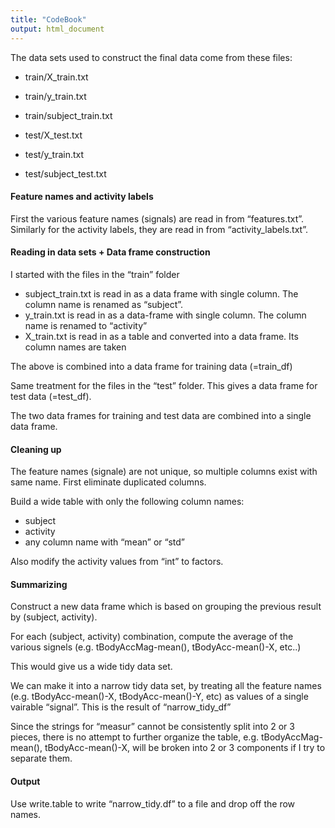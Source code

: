 ```yaml
---
title: "CodeBook"
output: html_document
---
```


The data sets used to construct the final data come from these files:

* train/X_train.txt
* train/y_train.txt
* train/subject_train.txt

* test/X_test.txt
* test/y_train.txt
* test/subject_test.txt

#### Feature names and activity labels
First the various feature names (signals) are read in from "features.txt".  Similarly for the activity labels, they are read in from "activity_labels.txt".

#### Reading in data sets + Data frame construction

I started with the files in the "train" folder

* subject_train.txt is read in as a data frame with single column.  The column name is renamed as "subject".
* y_train.txt is read in as a data-frame with single column.  The column name is renamed to "activity"
* X_train.txt is read in as a table and converted into a data frame.  Its column names are taken 

The above is combined into a data frame for training data (=train_df)

Same treatment for the files in the "test" folder.  This gives a data frame for test data (=test_df).

The two data frames for training and test data are combined into a single data frame.

#### Cleaning up

The feature names (signale) are not unique, so multiple columns exist with same name.  First eliminate duplicated columns.

Build a wide table with only the following column names:

* subject
* activity
* any column name with "mean" or "std"

Also modify the activity values from "int" to factors.

#### Summarizing

Construct a new data frame which is based on grouping the previous result by (subject, activity).

For each (subject, activity) combination, compute the average of the various signels (e.g. tBodyAccMag-mean(), tBodyAcc-mean()-X, etc..)

This would give us a wide tidy data set.

We can make it into a narrow tidy data set, by treating all the feature names (e.g. tBodyAcc-mean()-X, tBodyAcc-mean()-Y, etc) as values of a single vairable "signal".  This is the result of "narrow_tidy_df"

Since the strings for "measur" cannot be consistently split into 2 or 3 pieces, there is no attempt to further organize the table, e.g. tBodyAccMag-mean(), tBodyAcc-mean()-X, will be broken into 2 or 3 components if I try to separate them.


#### Output

Use write.table to write "narrow_tidy.df" to a file and drop off the row names.






